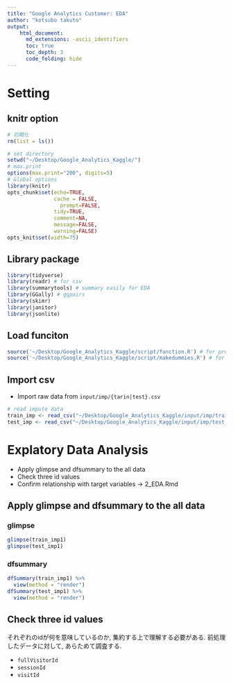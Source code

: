```yaml
---
title: "Google Analytics Customer: EDA"
author: "kotsubo takuto"
output: 
    html_document:
      md_extensions: -ascii_identifiers
      toc: true
      toc_depth: 3
      code_folding: hide
---
```


# Setting{.tabset .tabset-fade .tabset-pills}

## knitr option

```r
# 初期化
rm(list = ls())
```

```r
# set directory
setwd("~/Desktop/Google_Analytics_Kaggle/") 
# max.print 
options(max.print="200", digits=5)
# Global options
library(knitr)
opts_chunk$set(echo=TRUE,
               cache = FALSE,
	             prompt=FALSE,
               tidy=TRUE,
               comment=NA,
               message=FALSE,
               warning=FALSE)
opts_knit$set(width=75)
```

## Library package

```r
library(tidyverse)
library(readr) # for csv
library(summarytools) # summary easily for EDA
library(GGally) # ggpairs
library(skimr) 
library(janitor)
library(jsonlite)
```

## Load funciton

```r
source('~/Desktop/Google_Analytics_Kaggle/script/function.R') # for preprocessing
source('~/Desktop/Google_Analytics_Kaggle/script/makedummies.R') # for preprocessing
```

## Import csv

- Import raw data from `input/imp/{tarin|test}.csv`

```r
# read impute data
train_imp <- read_csv("~/Desktop/Google_Analytics_Kaggle/input/imp/train_imp1.csv")
test_imp <- read_csv("~/Desktop/Google_Analytics_Kaggle/input/imp/test_imp1.csv")
```

# Explatory Data Analysis

- Apply glimpse and dfsummary to the all data
- Check three id values
- Confirm relationship with target variables -> 2_EDA.Rmd 

## Apply glimpse and dfsummary to the all data{.tabset .tabset-fade .tabset-pills}

### glimpse 

```r
glimpse(train_imp1)
glimpse(test_imp1)
```

### dfsummary

```r
dfSummary(train_imp1) %>% 
  view(method = "render")
dfSummary(test_imp1) %>% 
  view(method = "render")
```

## Check three id values

それぞれのidが何を意味しているのか, 集約する上で理解する必要がある. 前処理したデータに対して, あらためて調査する.

- `fullVisitorId`
- `sessionId`
- `visitId`



